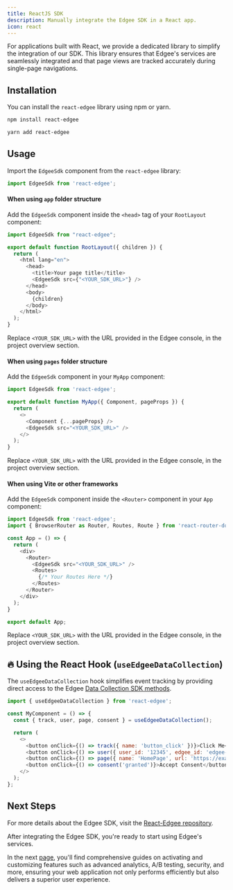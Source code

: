 ```yaml
---
title: ReactJS SDK
description: Manually integrate the Edgee SDK in a React app.
icon: react
---
```



<EdgeeSdk />

For applications built with React, we provide a dedicated library to simplify the integration of our SDK. 
This library ensures that Edgee's services are seamlessly integrated and that page views are tracked accurately during single-page navigations.

## Installation

You can install the `react-edgee` library using npm or yarn.


<CodeGroup>

```bash npm
npm install react-edgee
```

```bash yarn
yarn add react-edgee
```

</CodeGroup>

## Usage

Import the `EdgeeSdk` component from the `react-edgee` library:

```js
import EdgeeSdk from 'react-edgee';
```

#### When using `app` folder structure

Add the `EdgeeSdk` component inside the `<head>` tag of your `RootLayout` component:

```js {1,8}
import EdgeeSdk from "react-edgee";

export default function RootLayout({ children }) {
  return (
    <html lang="en">
      <head>
        <title>Your page title</title>
        <EdgeeSdk src={"<YOUR_SDK_URL>"} />
      </head>
      <body>
        {children}
      </body>
    </html>
  );
}
```

Replace `<YOUR_SDK_URL>` with the URL provided in the Edgee console, in the project overview section.


#### When using `pages` folder structure

Add the `EdgeeSdk` component in your `MyApp` component:

```js {1,7}
import EdgeeSdk from 'react-edgee';

export default function MyApp({ Component, pageProps }) {
  return (
    <>
      <Component {...pageProps} />
      <EdgeeSdk src="<YOUR_SDK_URL>" />
    </>
  );
}
```

Replace `<YOUR_SDK_URL>` with the URL provided in the Edgee console, in the project overview section.

#### When using Vite or other frameworks

Add the `EdgeeSdk` component inside the `<Router>` component in your `App` component:

```js {1,8}
import EdgeeSdk from 'react-edgee';
import { BrowserRouter as Router, Routes, Route } from 'react-router-dom';

const App = () => {
  return (
    <div>
      <Router>
        <EdgeeSdk src="<YOUR_SDK_URL>" />
        <Routes>
          {/* Your Routes Here */}
        </Routes>
      </Router>
    </div>
  );
}

export default App;
```

Replace `<YOUR_SDK_URL>` with the URL provided in the Edgee console, in the project overview section.

## 🔥 Using the React Hook (`useEdgeeDataCollection`)

The `useEdgeeDataCollection` hook simplifies event tracking by providing direct access to the Edgee [Data Collection SDK methods](https://www.edgee.cloud/docs/services/data-collection/overview).

```js
import { useEdgeeDataCollection } from 'react-edgee';

const MyComponent = () => {
  const { track, user, page, consent } = useEdgeeDataCollection();

  return (
    <>
      <button onClick={() => track({ name: 'button_click' })}>Click Me</button>
      <button onClick={() => user({ user_id: '12345', edgee_id: 'edgee-abc' })}>Identify User</button>
      <button onClick={() => page({ name: 'HomePage', url: 'https://example.com' })}>Track Page</button>
      <button onClick={() => consent('granted')}>Accept Consent</button>
    </>
  );
};
```

## Next Steps

For more details about the Edgee SDK, visit the [React-Edgee repository](https://github.com/edgee-cloud/react-edgee).


After integrating the Edgee SDK, you're ready to start using Edgee's services.

In the next [page](/services/overview), you'll find comprehensive guides on activating and customizing features such as advanced analytics, 
A/B testing, security, and more, ensuring your web application not only performs efficiently but also delivers a superior user experience.
